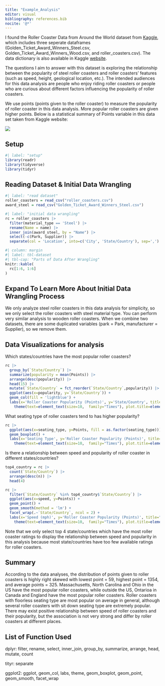 ```yaml
---
title: "Example_Analysis"
editor: visual
bibliography: references.bib
nocite: '@*'
---
```


I found the Roller Coaster Data from Around the World dataset from [Kaggle](https://www.kaggle.com/datasets/thedevastator/roller-coaster-data-from-around-the-world?select=Golden_Ticket_Award_Winners_Steel.csv), which includes three seperate dataframes (Golden_Ticket_Award_Winners_Steel.csv, Golden_Ticket_Award_Winners_Wood.csv, and roller_coasters.csv). The data dictionary is also available in Kaggle [website](https://www.kaggle.com/datasets/thedevastator/roller-coaster-data-from-around-the-world?select=Golden_Ticket_Award_Winners_Steel.csv).

The questions I aim to answer with this dataset is exploring the relationship between the popularity of steel roller coasters and roller coasters' features (such as speed, height, geological location, etc.). The intended audiences for this data analysis are people who enjoy riding roller coasters or people who are curious about different factors influencing the popularity of roller coasters.

We use points (points given to the roller coaster) to measure the popularity of roller coaster in this data analysis. More popular roller coasters are given higher points. Below is a statistical summary of Points variable in this data set taken from Kaggle website:

![](Points_summary.png)

## Setup

```r
#| label: "setup"
library(readr)
library(tidyverse)
library(tidyr)
```

## Reading Dataset & Initial Data Wrangling

```r
#| label: "read dataset"
roller_coasters = read_csv("roller_coasters.csv")
award_steel = read_csv("Golden_Ticket_Award_Winners_Steel.csv")
```

```r
#| label: "initial data wrangling"
rc = roller_coasters |> 
  filter(material_type == 'Steel') |>
  rename(Name = name) |> 
  inner_join(award_steel, by = "Name") |> 
  select(-c(Park, Supplier)) |>
  separate(col = 'Location', into=c('City', 'State/Country'), sep=',')
```

```r
#| column: margin
#| label: tbl-dataset
#| tbl-cap: "Parts of Data After Wrangling"
knitr::kable(
  rc[1:6, 1:6]
)
```

::: {.callout-caution collapse="true"}
# Expand To Learn More About Initial Data Wrangling Process

We only analyze steel roller coasters in this data analysis for simplicity, so we only select the roller coasters with steel material type. You can perform very similar analysis to wooden roller coasters. When we combine two datasets, there are some duplicated variables (park = Park, manufacturer = Supplier), so we remove them.
:::

## Data Visualizations for analysis

Which states/countries have the most popular roller coasters?

```r
rc |> 
  group_by(`State/Country`) |>
  summarize(popularity = mean(Points)) |>
  arrange(desc(popularity)) |>
  head(15) |>
  mutate(`State/Country` = fct_reorder(`State/Country`,popularity)) |>
  ggplot(aes(x=popularity, y=`State/Country`)) +
  geom_col(fill = 'lightblue') +
  labs(x='Roller Coaster Popularity (Points)', y='State/Country', title="The Top 15 States/Countries (if not US) Which Have the Most Popular Steel Roller Coasters", subtitle="Massachusetts and North Carolina in the US have the most popular roller coasters. \nOutside the US, Ontarioa (a province in Canada) and England have the most popular roller coasters", caption = 'The Bar Plot of Roller Coaster Popularity by State/Country') +
    theme(text=element_text(size=10,  family="Times"), plot.title=element_text(size=12, face='bold'))
```

What seating type of roller coasters tend to has higher popularity?

```r
rc |> 
  ggplot(aes(x=seating_type, y=Points, fill = as.factor(seating_type))) +
  geom_boxplot() +
  labs(x='Seating Type', y='Roller Coaster Popularity (Points)', title="The Popularity of Roller Coaster and Its Seating Type", subtitle="Roller coasters with Sit Down seating type have the highest popularity among all roller coasters, \nbut overall, the roller coasters with Floorless seating type have the highest popularity on avergae, \nthe roller coasters with Wing seating type have the lowest popularity on average.", caption = 'The Boxplot of Roller Coaster Popularity by Seating Type', fill = 'Seating Type') +
    theme(text=element_text(size=10,  family="Times"), plot.title=element_text(size=12, face='bold'))
```

Is there a relationship between speed and popularity of roller coaster in different states/countries?

```r
top4_country = rc |> 
  count(`State/Country`) |>
  arrange(desc(n)) |>
  head(4)

rc |>
  filter(`State/Country` %in% top4_country$`State/Country`) |>
  ggplot(aes(x=speed, y=Points)) +
  geom_point() + 
  geom_smooth(method = 'lm') +
  facet_wrap(.~`State/Country`, ncol = 2) +
  labs(x='Speed (mph)', y='Roller Coaster Popularity (Points)', title="The Popularity of Roller Coasters and Their Speeds in Top 4 States/Countries \nwhich Have the Most Roller Coaster Ratings", subtitle="We can see a relatively positive relationship (although not very strong due to small amount of data) \nbetween speed and roller coaster popularity in Ohio and Florida. \nHowever, there seems no positive relationship between speed and popularity of roller coaster in Quebec and Georgia.", caption = 'The Scatterplot Between Speed and Roller Coaster Popularity by State/Country') +
    theme(text=element_text(size=10,  family="Times"), plot.title=element_text(size=12, face='bold'))
```

::: callout-note
Note that we only select top 4 state/countries which have the most roller coaster ratings to display the relationship between speed and popularity in this analysis because most state/countries have too few available ratings for roller coasters.
:::

## Summary
According to the data analyses, the distribution of points given to roller coasters is highly right skewed with lowest point = 59, highest point = 1354, and average points = 325. Massachusetts, North Carolina and Ohio in the US have the most popular roller coasters, while outside the US, Ontarioa in Canada and England have the most popular roller coasters. Roller coasters with floorless seating type are most popular on average in general, although several roller coasters with sit down seating type are extremely popular. There may exist positive relationship between speed of roller coasters and their popularity, but the association is not very strong and differ by roller coasters at different places. 

## List of Function Used
dplyr: filter, rename, select, inner_join, group_by, summarize, arrange, head, mutate, count

tityr: separate

ggplot2: ggplot, geom_col, labs, theme, geom_boxplot, geom_point, geom_smooth, facet_wrap

